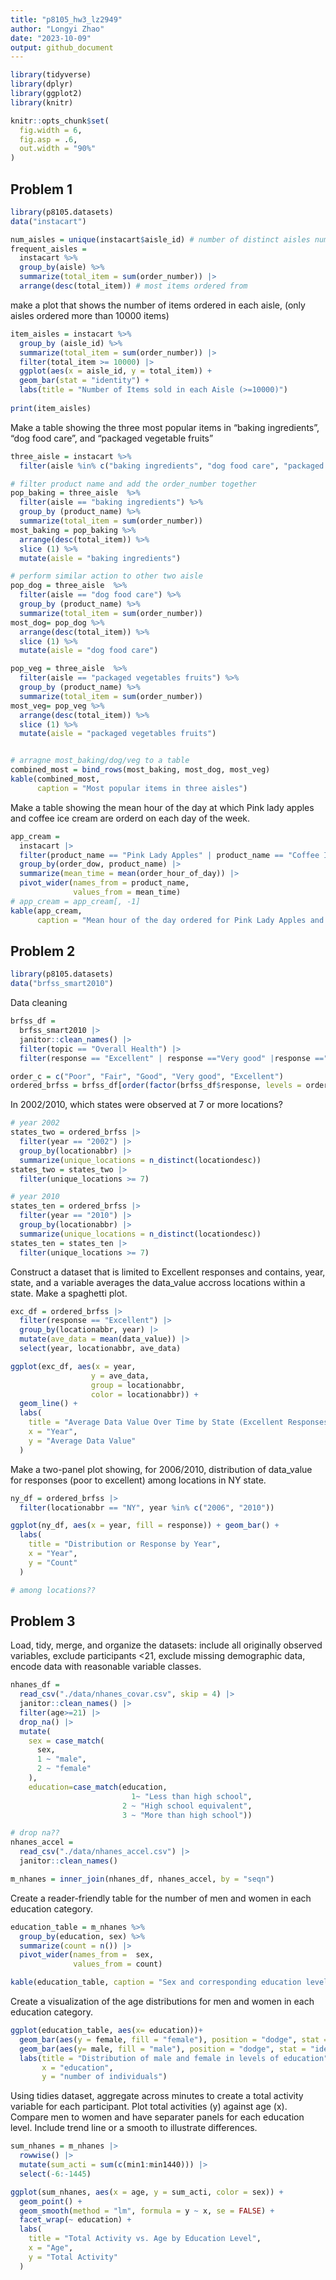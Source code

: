 ```yaml
---
title: "p8105_hw3_lz2949"
author: "Longyi Zhao"
date: "2023-10-09"
output: github_document
---
```


```r
library(tidyverse)
library(dplyr)
library(ggplot2)
library(knitr)

knitr::opts_chunk$set(
  fig.width = 6,
  fig.asp = .6,
  out.width = "90%"
)
```

## Problem 1
```r
library(p8105.datasets)
data("instacart")
```

```r
num_aisles = unique(instacart$aisle_id) # number of distinct aisles numbers
frequent_aisles = 
  instacart %>% 
  group_by(aisle) %>%
  summarize(total_item = sum(order_number)) |>
  arrange(desc(total_item)) # most items ordered from 
```

make a plot that shows the number of items ordered in each aisle, (only aisles ordered more than 10000 items)
```r
item_aisles = instacart %>%
  group_by (aisle_id) %>%
  summarize(total_item = sum(order_number)) |>
  filter(total_item >= 10000) |>
  ggplot(aes(x = aisle_id, y = total_item)) +
  geom_bar(stat = "identity") +
  labs(title = "Number of Items sold in each Aisle (>=10000)")
 
print(item_aisles) 
```

Make a table showing the three most popular items in "baking ingredients", "dog food care", and "packaged vegetable fruits"

```r
three_aisle = instacart %>%
  filter(aisle %in% c("baking ingredients", "dog food care", "packaged vegetables fruits"))

# filter product name and add the order_number together
pop_baking = three_aisle  %>%
  filter(aisle == "baking ingredients") %>%
  group_by (product_name) %>%
  summarize(total_item = sum(order_number))
most_baking = pop_baking %>%
  arrange(desc(total_item)) %>%
  slice (1) %>%
  mutate(aisle = "baking ingredients")

# perform similar action to other two aisle
pop_dog = three_aisle  %>%
  filter(aisle == "dog food care") %>%
  group_by (product_name) %>%
  summarize(total_item = sum(order_number))
most_dog= pop_dog %>%
  arrange(desc(total_item)) %>%
  slice (1) %>%
  mutate(aisle = "dog food care")

pop_veg = three_aisle  %>%
  filter(aisle == "packaged vegetables fruits") %>%
  group_by (product_name) %>%
  summarize(total_item = sum(order_number))
most_veg= pop_veg %>%
  arrange(desc(total_item)) %>%
  slice (1) %>%
  mutate(aisle = "packaged vegetables fruits")


# arragne most_baking/dog/veg to a table 
combined_most = bind_rows(most_baking, most_dog, most_veg)
kable(combined_most, 
      caption = "Most popular items in three aisles") 
```

Make a table showing the mean hour of the day at which Pink lady apples and coffee ice cream are orderd on each day of the week. 

```r
app_cream = 
  instacart |>
  filter(product_name == "Pink Lady Apples" | product_name == "Coffee Ice Cream") |>
  group_by(order_dow, product_name) |>
  summarize(mean_time = mean(order_hour_of_day)) |>
  pivot_wider(names_from = product_name,
              values_from = mean_time) 
# app_cream = app_cream[, -1]
kable(app_cream, 
      caption = "Mean hour of the day ordered for Pink Lady Apples and Coffee Ice Cream")
```


## Problem 2
```r
library(p8105.datasets)
data("brfss_smart2010")
```

Data cleaning 
```r
brfss_df = 
  brfss_smart2010 |>
  janitor::clean_names() |>
  filter(topic == "Overall Health") |>
  filter(response == "Excellent" | response =="Very good" |response =="Good" |response =="Fair" |response =="Poor") 

order_c = c("Poor", "Fair", "Good", "Very good", "Excellent")
ordered_brfss = brfss_df[order(factor(brfss_df$response, levels = order_c)),]
```

In 2002/2010, which states were observed at 7 or more locations?
```r
# year 2002
states_two = ordered_brfss |>
  filter(year == "2002") |>
  group_by(locationabbr) |>
  summarize(unique_locations = n_distinct(locationdesc)) 
states_two = states_two |>
  filter(unique_locations >= 7)

# year 2010
states_ten = ordered_brfss |>
  filter(year == "2010") |>
  group_by(locationabbr) |>
  summarize(unique_locations = n_distinct(locationdesc)) 
states_ten = states_ten |>
  filter(unique_locations >= 7)
```

Construct a dataset that is limited to Excellent responses and contains, year, state, and a variable averages the data_value accross locations within a state. Make a spaghetti plot. 

```r
exc_df = ordered_brfss |>
  filter(response == "Excellent") |>
  group_by(locationabbr, year) |>
  mutate(ave_data = mean(data_value)) |>
  select(year, locationabbr, ave_data) 

ggplot(exc_df, aes(x = year, 
                  y = ave_data,
                  group = locationabbr, 
                  color = locationabbr)) +
  geom_line() +
  labs(
    title = "Average Data Value Over Time by State (Excellent Responses)",
    x = "Year",
    y = "Average Data Value"
  )
```

Make a two-panel plot showing, for 2006/2010, distribution of data_value for responses (poor to excellent) among locations in NY state. 

```r
ny_df = ordered_brfss |>
  filter(locationabbr == "NY", year %in% c("2006", "2010")) 

ggplot(ny_df, aes(x = year, fill = response)) + geom_bar() +
  labs(
    title = "Distribution or Response by Year", 
    x = "Year", 
    y = "Count"
  )

# among locations??

```

## Problem 3

Load, tidy, merge, and organize the datasets: include all originally observed variables, exclude participants <21, exclude missing demographic data, encode data with reasonable variable classes. 

```r
nhanes_df = 
  read_csv("./data/nhanes_covar.csv", skip = 4) |>
  janitor::clean_names() |>
  filter(age>=21) |>
  drop_na() |>
  mutate( 
    sex = case_match(
      sex,
      1 ~ "male", 
      2 ~ "female"
    ), 
    education=case_match(education, 
                           1~ "Less than high school", 
                         2 ~ "High school equivalent", 
                         3 ~ "More than high school"))

# drop na??
nhanes_accel = 
  read_csv("./data/nhanes_accel.csv") |>
  janitor::clean_names()

m_nhanes = inner_join(nhanes_df, nhanes_accel, by = "seqn")
```

Create a reader-friendly table for the number of men and women in each education category. 
```r
education_table = m_nhanes %>%
  group_by(education, sex) %>%
  summarize(count = n()) |>
  pivot_wider(names_from =  sex, 
              values_from = count)

kable(education_table, caption = "Sex and corresponding education level")
```

Create a visualization of the age distributions for men and women in each education category. 
```r
ggplot(education_table, aes(x= education))+
  geom_bar(aes(y = female, fill = "female"), position = "dodge", stat = "identity", alpha =0.5 )+
  geom_bar(aes(y= male, fill = "male"), position = "dodge", stat = "identity", alpha = 0.5) +
  labs(title = "Distribution of male and female in levels of education", 
       x = "education", 
       y = "number of individuals") 
```

Using tidies dataset, aggregate across minutes to create a total activity variable for each participant. Plot total activities (y) against age (x). Compare men to women and have separater panels for each education level. Include trend line or a smooth to illustrate differences. 

```r
sum_nhanes = m_nhanes |>
  rowwise() |>
  mutate(sum_acti = sum(c(min1:min1440))) |>
  select(-6:-1445)

ggplot(sum_nhanes, aes(x = age, y = sum_acti, color = sex)) +
  geom_point() +
  geom_smooth(method = "lm", formula = y ~ x, se = FALSE) +
  facet_wrap(~ education) +
  labs(
    title = "Total Activity vs. Age by Education Level",
    x = "Age",
    y = "Total Activity"
  ) 
```





